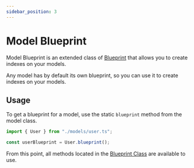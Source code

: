 ```yaml
---
sidebar_position: 3
---
```


# Model Blueprint

Model Blueprint is an extended class of [Blueprint](./blueprint) that allows you to create indexes on your models.

Any model has by default its own blueprint, so you can use it to create indexes on your models.

## Usage

To get a blueprint for a model, use the static `blueprint` method from the model class.

```ts
import { User } from "./models/user.ts";

const userBlueprint = User.blueprint();
```

From this point, all methods located in the [Blueprint Class](./blueprint) are available to use.
